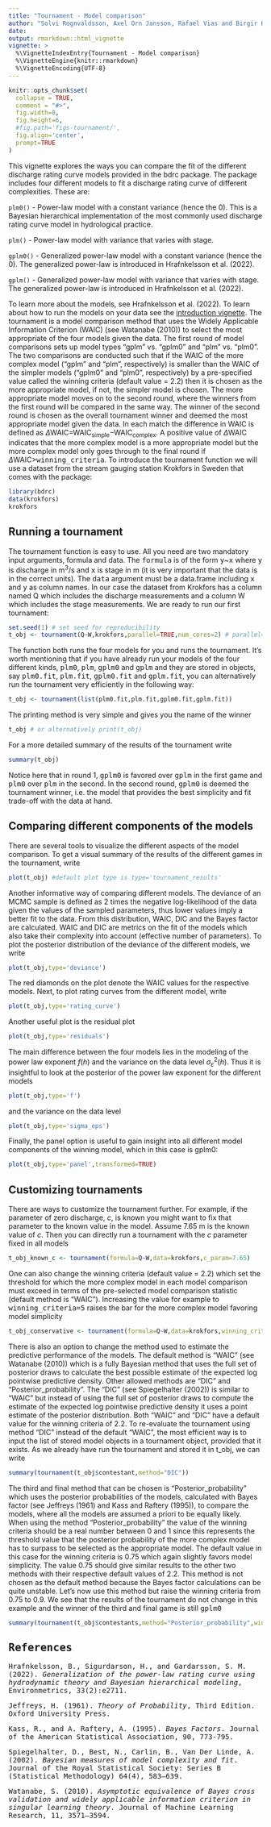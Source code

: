 ```yaml
---
title: "Tournament - Model comparison"
author: "Solvi Rognvaldsson, Axel Orn Jansson, Rafael Vias and Birgir Hrafnkelsson"
date:
output: rmarkdown::html_vignette
vignette: >
  %\VignetteIndexEntry{Tournament - Model comparison}
  %\VignetteEngine{knitr::rmarkdown}
  %\VignetteEncoding{UTF-8}
---
```


```r
knitr::opts_chunk$set(
  collapse = TRUE,
  comment = "#>",
  fig.width=8, 
  fig.height=6, 
  #fig.path='figs-tournament/',
  fig.align='center',
  prompt=TRUE
)
```

This vignette explores the ways you can compare the fit of the different discharge rating curve models provided in the bdrc package. The package includes four different models to fit a discharge rating curve of different complexities. These are:

```plm0() ``` - Power-law model with a constant variance (hence the 0). This is a Bayesian hierarchical implementation of the most commonly used discharge rating curve model in hydrological practice.

```plm() ``` - Power-law model with variance that varies with stage.

```gplm0() ``` - Generalized power-law model with a constant variance (hence the 0). The generalized power-law is introduced in Hrafnkelsson et al. (2022).

```gplm() ``` - Generalized power-law model with variance that varies with stage. The generalized power-law is introduced in Hrafnkelsson et al. (2022).

<!-- To learn more about the four models, see Hrafnkelsson et al. (2022). To learn about how to run the models on your data see the [introduction vignette](introduction.html). The tournament is a model comparison method that uses Bayes factor to compute the posterior probabilities of the models and select the most appropriate of the four models given the data. The first round of model comparisons sets up model types "gplm" vs. "gplm0" and "plm" vs. "plm0". If the posterior probability of the more complex model ("gplm" and "plm", respectively) exceeds the "winning_criteria" (default value = 0.75) then it is chosen as the more appropriate model and moves on to the second and final round, where the winners from the first round will be compared in the same way. In the second round, if the more complex model (now the generalized power-law model) exceeds the same "winning_criteria" then it is chosen as the overall tournament winner and deemed the most appropriate model given the data. In each of the three matches, the posterior probabilities of the models are computed using the Bayes factor, assuming a priori that the two models were equally likely (see Jeffreys (1961) and Kass and Raftery (1995)). As in the introduction vignette, we will use a dataset from a stream gauging station called Krokfors in Sweden that comes with the package: -->
To learn more about the models, see Hrafnkelsson et al. (2022). To learn about how to run the models on your data see the [introduction vignette](introduction.html). The tournament is a model comparison method that uses the Widely Applicable Information Criterion (WAIC) (see Watanabe (2010)) to select the most appropriate of the four models given the data. The first round of model comparisons sets up model types "gplm" vs. "gplm0" and "plm" vs. "plm0". The two comparisons are conducted such that if the WAIC of the more complex model ("gplm" and "plm", respectively) is smaller than the WAIC of the simpler models ("gplm0" and "plm0", respectively) by a pre-specified value called the winning criteria (default value = 2.2) then it is chosen as the more appropriate model, if not, the simpler model is chosen. The more appropriate model moves on to the second round, where the winners from the first round will be compared in the same way. The winner of the second round is chosen as the overall tournament winner and deemed the most appropriate model given the data. In each match the difference in WAIC is defined as $\Delta$WAIC$=$WAIC$_{\text{simple}}-$WAIC$_{\text{complex}}$. A positive value of $\Delta$WAIC indicates that the more complex model is a more appropriate model but the more complex model only goes through to the final round if $\Delta$WAIC><tt>winning_criteria</tt>. 
<!-- The model selection criterion can also be changed from WAIC to the Deviance Information Criterion (DIC) (see Spiegelhalter et al. (2002)) or the posterior probabilities of the models, which is computed using the Bayes factor, and assumes a priori in each comparison that the two models are equally likely (see Jeffreys (1961) and Kass and Raftery (1995)).  -->
To introduce the tournament function we will use a dataset from the stream gauging station Krokfors in Sweden that comes with the package:
```r
library(bdrc)
data(krokfors)
krokfors
```
## Running a tournament
The tournament function is easy to use. All you need are two mandatory input arguments, formula and data. The <tt>formula</tt> is of the form <tt>y</tt>~<tt>x</tt> where <tt>y</tt> is discharge in m$^3/$s and <tt>x</tt> is stage in m (it is very important that the data is in the correct units). The <tt>data</tt> argument must be a data.frame including <tt>x</tt> and <tt>y</tt> as column names. In our case the dataset from Krokfors has a column named Q which includes the discharge measurements and a column W which includes the stage measurements. We are ready to run our first tournament:
```r
set.seed(1) # set seed for reproducibility
t_obj <- tournament(Q~W,krokfors,parallel=TRUE,num_cores=2) # parallel=TRUE by default and by default, the number of cores is detected on the machine
```
The function both runs the four models for you and runs the tournament. It's worth mentioning that if you have already run your models of the four different kinds, <tt>plm0</tt>, <tt>plm</tt>, <tt>gplm0</tt> and <tt>gplm</tt> and they are stored in objects, say <tt>plm0.fit</tt>, <tt>plm.fit</tt>, <tt>gplm0.fit</tt> and <tt>gplm.fit</tt>, you can alternatively run the tournament very efficiently in the following way:
```r
t_obj <- tournament(list(plm0.fit,plm.fit,gplm0.fit,gplm.fit))
```
The printing method is very simple and gives you the name of the winner
```r
t_obj # or alternatively print(t_obj)
```

For a more detailed summary of the results of the tournament write
```r
summary(t_obj)
```
Notice here that in round 1, <tt>gplm0</tt> is favored over <tt>gplm</tt> in the first game and <tt>plm0</tt> over <tt>plm</tt> in the second. In the second round, <tt>gplm0</tt> is deemed the tournament winner, i.e. the model that provides the best simplicity and fit trade-off with the data at hand. 
<!-- Her aetti ad koma eitthvad um WAIC, DIC og Post_prob ? -->

## Comparing different components of the models
There are several tools to visualize the different aspects of the model comparison. To get a visual summary of the results of the different games in the tournament, write

```r
plot(t_obj) #default plot type is type='tournament_results'
```

Another informative way of comparing different models. The deviance of an MCMC sample is defined as 2 times the negative log-likelihood of the data given the values of the sampled parameters, thus lower values imply a better fit to the data. From this distribution, WAIC, DIC and the Bayes factor are calculated. WAIC and DIC are metrics on the fit of the models which also take their complexity into account (effective number of parameters). 
<!-- B is used to calculate the Bayes factor between different models.  -->
To plot the posterior distribution of the deviance of the different models, we write

```r
plot(t_obj,type='deviance')
```

The red diamonds on the plot denote the WAIC values for the respective models. Next, to plot rating curves from the different model, write
```r
plot(t_obj,type='rating_curve')
```
Another useful plot is the residual plot
```r
plot(t_obj,type='residuals')
```

The main difference between the four models lies in the modeling of the power law exponent $f(h)$ and the variance on the data level $\sigma^2_{\varepsilon}(h)$. Thus it is insightful to look at the posterior of the power law exponent for the different models
```r
plot(t_obj,type='f')
```
and the variance on the data level
```r
plot(t_obj,type='sigma_eps')
```

Finally, the panel option is useful to gain insight into all different model components of the winning model, which in this case is gplm0:
```r
plot(t_obj,type='panel',transformed=TRUE)
```

## Customizing tournaments
There are ways to customize the tournament further. For example, if the parameter of zero discharge, $c$, is known you  might want to fix that parameter to the known value in the model. Assume 7.65 m is the known value of $c$. Then you can directly run a tournament with the $c$ parameter fixed in all models
```r
t_obj_known_c <- tournament(formula=Q~W,data=krokfors,c_param=7.65)
```

One can also change the winning criteria (default value = 2.2) which set the threshold for which the more complex model in each model comparison must exceed in terms of the pre-selected model comparison statistic (default method is "WAIC"). Increasing the value for example to <tt>winning_criteria=5</tt> raises the bar for the more complex model favoring model simplicity
```r
t_obj_conservative <- tournament(formula=Q~W,data=krokfors,winning_criteria=5)
```

There is also an option to change the method used to estimate the predictive performance of the models. The default method is "WAIC" (see Watanabe (2010)) which is a fully Bayesian method that uses the full set of posterior draws to calculate the best possible estimate of the expected log pointwise predictive density. Other allowed methods are "DIC" and "Posterior_probability". The "DIC" (see Spiegelhalter (2002))  is similar to "WAIC" but instead of using the full set of posterior draws to compute the estimate of the expected log pointwise predictive density it uses a point estimate of the posterior distribution. Both "WAIC" and "DIC" have a default value for the winning criteria of 2.2. To re-evaluate the tournament using method "DIC" instead of the default "WAIC", the most efficient way is to input the list of stored model objects in a tournament object, provided that it exists. As we already have run the tournament and stored it in t_obj, we can write 

```r
summary(tournament(t_obj$contestant,method="DIC"))
```

The third and final method that can be chosen is "Posterior_probability" which uses the posterior probabilities of the models, calculated with Bayes factor (see Jeffreys (1961) and Kass and Raftery (1995)), to compare the models, where all the models are assumed a priori to be equally likely. When using the method "Posterior_probability" the value of the winning criteria should be a real number between 0 and 1 since this represents the threshold value that the posterior probability of the more complex model has to surpass to be selected as the appropriate model. The default value in this case for the winning criteria is 0.75 which again slightly favors model simplicity. The value 0.75 should give similar results to the other two methods with their respective default values of 2.2. This method is not chosen as the default method because the Bayes factor calculations can be quite unstable. Let's now use this method but raise the winning criteria from 0.75 to 0.9. We see that the results of the tournament do not change in this example and the winner of the third and final game is still <tt>gplm0<tt>
```r
summary(tournament(t_obj$contestants,method="Posterior_probability",winning_criteria=0.9))
```

## References

Hrafnkelsson, B., Sigurdarson, H., and Gardarsson, S. M. (2022). *Generalization of the power-law rating curve using hydrodynamic theory and Bayesian hierarchical modeling*, Environmetrics, 33(2):e2711.

Jeffreys, H. (1961). *Theory of Probability*, Third Edition. Oxford University Press.

Kass, R., and A. Raftery, A. (1995). *Bayes Factors*. Journal of the American Statistical Association, 90, 773-795.

Spiegelhalter, D., Best, N., Carlin, B., Van Der Linde, A. (2002). *Bayesian measures of model complexity and fit*. Journal of the Royal Statistical Society: Series B (Statistical Methodology) 64(4), 583–639.

Watanabe, S. (2010). *Asymptotic equivalence of Bayes cross validation and widely applicable information criterion in singular learning theory*. Journal of Machine Learning Research, 11, 3571–3594.
